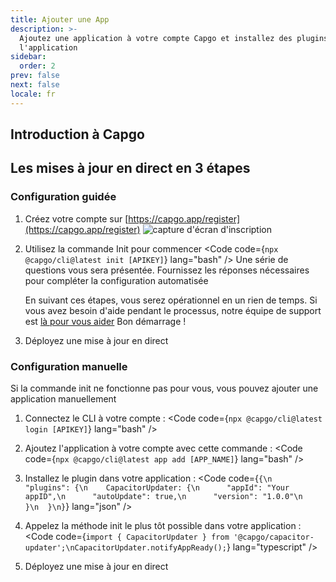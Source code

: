 ```yaml
---
title: Ajouter une App
description: >-
  Ajoutez une application à votre compte Capgo et installez des plugins dans
  l'application
sidebar:
  order: 2
prev: false
next: false
locale: fr
---
```



## Introduction à Capgo
<YouTube id="NzXXKoyhTIo" title="Capgo en 15 minutes" />

## Les mises à jour en direct en 3 étapes

### Configuration guidée

<Steps>

1. Créez votre compte sur [https://capgo.app/register](https://capgo.app/register)
![capture d'écran d'inscription](/signup.webp "capture d'écran d'inscription")

2. Utilisez la commande Init pour commencer <Code code={`npx @capgo/cli@latest init [APIKEY]`} lang="bash" /> Une série de questions vous sera présentée. Fournissez les réponses nécessaires pour compléter la configuration automatisée<Aside type="tip">En suivant ces étapes, vous serez opérationnel en un rien de temps. Si vous avez besoin d'aide pendant le processus, notre équipe de support est [là pour vous aider](https://support.capgo.app) Bon démarrage !</Aside>

3. Déployez une mise à jour en direct <LinkCard href="/docs/getting-started/deploy/" title="Déployer une mise à jour en direct" description="Apprenez comment déployer une mise à jour en direct pour votre application" />

</Steps>

### Configuration manuelle

Si la commande init ne fonctionne pas pour vous, vous pouvez ajouter une application manuellement

<Steps>

1. Connectez le CLI à votre compte : <Code code={`npx @capgo/cli@latest login [APIKEY]`} lang="bash" />

2. Ajoutez l'application à votre compte avec cette commande : <Code code={`npx @capgo/cli@latest app add [APP_NAME]`} lang="bash" />

3. Installez le plugin dans votre application : <Code code={`{\n  "plugins": {\n    CapacitorUpdater: {\n      "appId": "Your appID",\n      "autoUpdate": true,\n      "version": "1.0.0"\n    }\n  }\n}`} lang="json" />

4. Appelez la méthode init le plus tôt possible dans votre application : <Code code={`import { CapacitorUpdater } from '@capgo/capacitor-updater';\nCapacitorUpdater.notifyAppReady();`} lang="typescript" />

5. Déployez une mise à jour en direct <LinkCard href="/docs/getting-started/deploy/" title="Déployer une mise à jour en direct" description="Apprenez comment déployer une mise à jour en direct pour votre application" />

</Steps>
